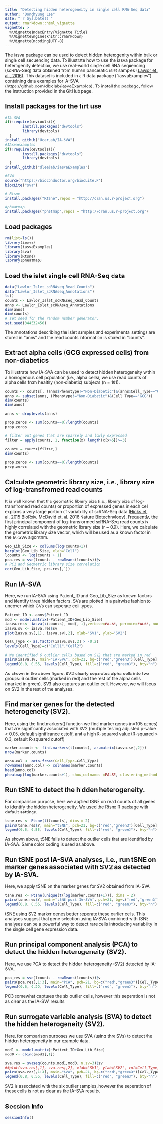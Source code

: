 ```yaml
---
title: "Detecting hidden heterogeneity in single cell RNA-Seq data"
author: "Donghyung Lee"
date: "`r Sys.Date()`"
output: rmarkdown::html_vignette
vignette: >
  %\VignetteIndexEntry{Vignette Title}
  %\VignetteEngine{knitr::rmarkdown}
  %\VignetteEncoding{UTF-8}
---
```



The iasva package can be used to detect hidden heterogenity within bulk or single cell sequencing data. To illustrate how to use the iasva package for heterogenity detection, we use real-world single cell RNA sequencing (scRNA-Seq) data obtained from human pancreatic islet samples ([Lawlor et. al., 2016](http://genome.cshlp.org/content/early/2017/01/16/gr.212720.116)). This dataset is included in a R data package ("iasvaExamples") containing data examples for IA-SVA (https://github.com/dleelab/iasvaExamples). To install the package, follow the instruction provided in the GitHub page.

## Install packages for the firt use
```r
#IA-SVA
if(!require(devtools)){
        install.packages("devtools")
        library(devtools)
  }
install_github("UcarLab/IA-SVA")
#IAsvaexamples  
if(!require(devtools)){
        install.packages("devtools")
        library(devtools)
  }
install_github("dleelab/iasvaExamples")

#SVA
source("https://bioconductor.org/biocLite.R")
biocLite("sva")

# Rtsne
install.packages("Rtsne",repos = "http://cran.us.r-project.org")

#pheatmap
install.packages("phetmap",repos = "http://cran.us.r-project.org")
```

## Load packages
```r
rm(list=ls())
library(iasva)
library(iasvaExamples)
library(sva)
library(Rtsne)
library(pheatmap)
```

## Load the islet single cell RNA-Seq data
```r
data("Lawlor_Islet_scRNAseq_Read_Counts")
data("Lawlor_Islet_scRNAseq_Annotations")
ls()
counts <- Lawlor_Islet_scRNAseq_Read_Counts
anns <- Lawlor_Islet_scRNAseq_Annotations
dim(anns)
dim(counts)
# set seed for the random number generator.
set.seed(344532456)
```

The annotations describing the islet samples and experimental settings are stored in "anns" and the read counts information is stored in "counts". 

## Extract alpha cells (GCG expressed cells) from non-diabetics 
To illustrate how IA-SVA can be used to detect hidden heterogeneity within a homogenous cell population (i.e., alpha cells), we use read counts of alpha cells from healthy (non-diabetic) subjects (n = 101).   
```r
counts <- counts[, (anns$Phenotype!="Non-Diabetic")&(anns$Cell_Type=="GCG")] 
anns <- subset(anns, (Phenotype!="Non-Diabetic")&(Cell_Type=="GCG"))
dim(counts)
dim(anns)

anns <- droplevels(anns)

prop.zeros <- sum(counts==0)/length(counts)
prop.zeros

# filter out genes that are sparsely and lowly expressed
filter = apply(counts, 1, function(x) length(x[x>5])>=3)

counts = counts[filter,]
dim(counts)

prop.zeros <- sum(counts==0)/length(counts)
prop.zeros
```

## Calculate geometric library size, i.e., library size of log-transfromed read counts 
It is well known that the geometric library size (i.e., library size of log-transfromed read counts) or proportion of expressed genes in each cell explains a very large portion of variability of scRNA-Seq data ([Hicks et. al. 2015 BioRxiv](http://biorxiv.org/content/early/2015/08/25/025528), [McDavid et. al. 2016 Nature Biotechnology](http://www.nature.com/nbt/journal/v34/n6/full/nbt.3498.html)). Frequently, the first principal component of log-transformed scRNA-Seq read counts is highly correlated with the geometric library size (r ~ 0.9). Here, we calculate the geometric library size vector, which will be used as a known factor in the IA-SVA algorithm.
```r
Geo_Lib_Size <- colSums(log(counts+1))
barplot(Geo_Lib_Size, xlab="Cell")
lcounts <- log(counts + 1)
pca.res = svd(lcounts - rowMeans(lcounts))$v
# PC1 and Geometric library size correlation
cor(Geo_Lib_Size, pca.res[,1])
```

## Run IA-SVA
Here, we run IA-SVA using Patient_ID and Geo_Lib_Size as known factors and identify three hidden factors. 
SVs are plotted in a pairwise fashion to uncover which CVs can seperate cell types. 
```r
Patient_ID <- anns$Patient_ID
mod <- model.matrix(~Patient_ID+Geo_Lib_Size)
iasva.res<- iasva(t(counts), mod[,-1],verbose=FALSE, permute=FALSE, num.sv=3)
iasva.sv <- iasva.res$sv
plot(iasva.sv[,1], iasva.sv[,2], xlab="SV1", ylab="SV2")

Cell_Type <- as.factor(iasva.sv[,2] > -0.2) 
levels(Cell_Type)=c("Cell1","Cell2")

# We identified 6 outlier cells based on SV2 that are marked in red
pairs(iasva.sv, main="IA-SVA", pch=21, bg=c("red","green3")[Cell_Type], oma=c(4,4,6,12)) #4,4,6,12
legend(0.8, 0.55, levels(Cell_Type), fill=c("red", "green3"), bty="n")
```

As shown in the above figure, SV2 clearly separates alpha cells into two groups: 6 outlier cells (marked in red) and the rest of the alpha cells (marked in green). SV3 also captures an outlier cell. However, we will focus on SV2 in the rest of the analyses.


## Find marker genes for the detected heterogeneity (SV2).
Here, using the find.markers() function we find marker genes (n=105 genes) that are significantly associated with SV2 (multiple testing adjusted p-value < 0.05, default significance cutoff, and a high R-squared value (R-squared > 0.3, default R-squared cutoff).  
```r
marker.counts <- find.markers(t(counts), as.matrix(iasva.sv[,2]))
nrow(marker.counts)

anno.col <- data.frame(Cell_Type=Cell_Type)
rownames(anno.col) <- colnames(marker.counts)
head(anno.col)
pheatmap(log(marker.counts+1), show_colnames =FALSE, clustering_method = "ward.D2",cutree_cols = 2,annotation_col = anno.col)
```

## Run tSNE to detect the hidden heterogeneity.
For comparison purpose, here we applied tSNE on read counts of all genes to identify the hidden heterogeneity. We used the Rtsne R package with default settings.

```r
tsne.res <- Rtsne(t(lcounts), dims = 2)
pairs(tsne.res$Y, main="tSNE", pch=21, bg=c("red","green3")[Cell_Type], oma=c(4,4,6,12)) #4,4,6,12
legend(0.8, 0.55, levels(Cell_Type), fill=c("red", "green3"), bty="n")
```

As shown above, tSNE fails to detect the outlier cells that are identified by IA-SVA. Same color coding is used as above. 

## Run tSNE post IA-SVA analyses, i.e., run tSNE on marker genes associated with SV2 as detected by IA-SVA.
Here, we apply tSNE on the marker genes for SV2 obtained from IA-SVA
```r
tsne.res <- Rtsne(unique(t(log(marker.counts+1))), dims = 2)
pairs(tsne.res$Y, main="tSNE post IA-SVA", pch=21, bg=c("red","green3")[Cell_Type], oma=c(4,4,6,12)) #4,4,6,12
legend(0.8, 0.55, levels(Cell_Type), fill=c("red", "green3"), bty="n")
```

tSNE using SV2 marker genes better seperate these ourlier cells. This analyses suggest that gene selection using IA-SVA combined
with tSNE analyses can be a powerful way to detect rare cells introducing variability in the single cell gene expression data. 

## Run principal component analysis (PCA) to detect the hidden heterogeneity (SV2).
Here, we use PCA to detect the hidden heterogeneity (SV2) detected by IA-SVA. 
```r
pca_res = svd(lcounts - rowMeans(lcounts))$v
pairs(pca.res[,1:3], main="PCA", pch=21, bg=c("red","green3")[Cell_Type], oma=c(4,4,6,12)) #4,4,6,12
legend(0.8, 0.55, levels(Cell_Type), fill=c("red", "green3"), bty="n")
```

PC3 somewhat captures the six outlier cells, however this seperation is not as clear as the IA-SVA results.

## Run surrogate variable analysis (SVA) to detect the hidden heterogeneity (SV2).
Here, for comparison purposes we use SVA (using thre SVs) to detect the hidden heterogeneity in our example data. 
```r
mod1 <- model.matrix(~Patient_ID+Geo_Lib_Size)
mod0 <- cbind(mod1[,1])

sva.res = svaseq(counts,mod1,mod0, n.sv=3)$sv
##plot(sva.res[,1], sva.res[,2], xlab="SV1", ylab="SV2", col=Cell_Type)
pairs(sva.res[,1:3], main="SVA", pch=21, bg=c("red","green3")[Cell_Type], oma=c(4,4,6,12)) #4,4,6,12
legend(0.8, 0.55, levels(Cell_Type), fill=c("red", "green3"), bty="n")
```

SV2 is associated with the six outlier samples, however the seperation of these cells is not as clear as the IA-SVA results.


## Session Info
```r
sessionInfo()
```

